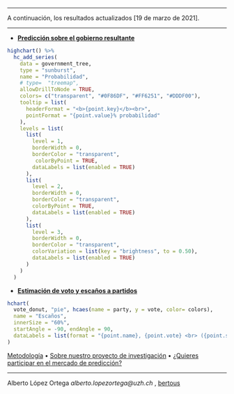 ____
A continuación, los resultados actualizados [19 de marzo de 2021].

-------------------

- __[Predicción sobre el gobierno resultante](https://aloport.github.io/predi_madrid/gobierno.html)__

```r
highchart() %>%
  hc_add_series(
    data = government_tree,
    type = "sunburst",
    name = "Probabilidad",
    # type=  "treemap",
    allowDrillToNode = TRUE,
    colors= c("transparent", "#0F86DF", "#FF6251", "#DDDF00"),
    tooltip = list(
      headerFormat = "<b>{point.key}</b><br>",
      pointFormat = "{point.value}% probabilidad"
    ),
    levels = list(
      list(
        level = 1,
        borderWidth = 0,
        borderColor = "transparent",
         colorByPoint = TRUE,
        dataLabels = list(enabled = TRUE)
      ),
      list(
        level = 2,
        borderWidth = 0,
        borderColor = "transparent",
        colorByPoint = TRUE,
        dataLabels = list(enabled = TRUE)
      ),
      list(
        level = 3,
        borderWidth = 0,
        borderColor = "transparent",
        colorVariation = list(key = "brightness", to = 0.50),
        dataLabels = list(enabled = TRUE)
      )
    )
  )


```

- __[Estimación de voto y escaños a partidos](https://aloport.github.io/predi_madrid/voto.html)__

```r

hchart(
  vote_donut, "pie", hcaes(name = party, y = vote, color= colors),
  name = "Escaños",
  innerSize = "60%",
  startAngle = -90, endAngle = 90,
  dataLabels = list(format = "{point.name}, {point.vote} <br> ({point.seats})")
) 

```


[Metodología](https://aloport.github.io/predi_madrid/projects.html) • [Sobre nuestro proyecto de investigación](https://aloport.github.io/predi_madrid/about.html) • [¿Quieres participar en el mercado de predicción?](https://aloport.github.io/predi_madrid/participate.html)

_____

Alberto López Ortega _alberto.lopezortega@uzh.ch_ , [bertous](https://twitter.com/bertous)